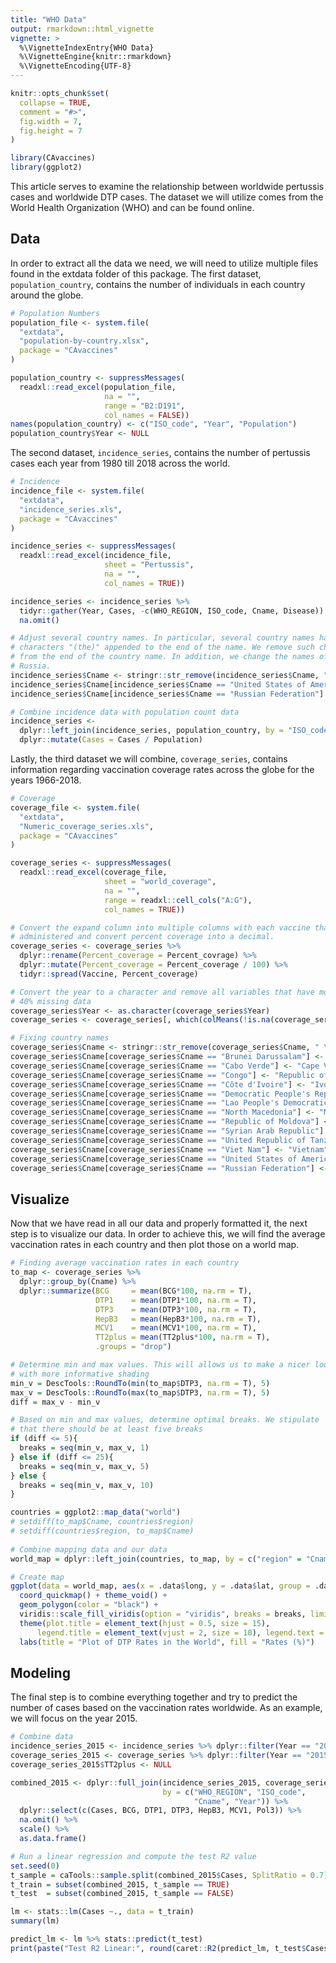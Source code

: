 ```yaml
---
title: "WHO Data"
output: rmarkdown::html_vignette
vignette: >
  %\VignetteIndexEntry{WHO Data}
  %\VignetteEngine{knitr::rmarkdown}
  %\VignetteEncoding{UTF-8}
---
```


```r
knitr::opts_chunk$set(
  collapse = TRUE,
  comment = "#>",
  fig.width = 7,
  fig.height = 7
)
```


```r
library(CAvaccines)
library(ggplot2)
```

This article serves to examine the relationship between worldwide pertussis
cases and worldwide DTP cases. The dataset we will utilize comes from the World
Health Organization (WHO) and can be found online.

## Data
In order to extract all the data we need, we will need to utilize multiple files
found in the extdata folder of this package. The first dataset, 
`population_country`, contains the number of individuals in each country around 
the globe.
```r
# Population Numbers
population_file <- system.file(
  "extdata",
  "population-by-country.xlsx",
  package = "CAvaccines"
)

population_country <- suppressMessages(
  readxl::read_excel(population_file,
                     na = "",
                     range = "B2:D191",
                     col_names = FALSE))
names(population_country) <- c("ISO_code", "Year", "Population")
population_country$Year <- NULL
```

The second dataset, `incidence_series`, contains the number of pertussis cases
each year from 1980 till 2018 across the world.
```r
# Incidence
incidence_file <- system.file(
  "extdata",
  "incidence_series.xls",
  package = "CAvaccines"
)

incidence_series <- suppressMessages(
  readxl::read_excel(incidence_file,
                     sheet = "Pertussis",
                     na = "",
                     col_names = TRUE))

incidence_series <- incidence_series %>% 
  tidyr::gather(Year, Cases, -c(WHO_REGION, ISO_code, Cname, Disease)) %>% 
  na.omit()

# Adjust several country names. In particular, several country names have the
# characters "(the)" appended to the end of the name. We remove such characters
# from the end of the country name. In addition, we change the names of USA and
# Russia.
incidence_series$Cname <- stringr::str_remove(incidence_series$Cname, " \\(.*\\)")
incidence_series$Cname[incidence_series$Cname == "United States of America"] <- "USA"
incidence_series$Cname[incidence_series$Cname == "Russian Federation"] <- "Russia"

# Combine incidence data with population count data
incidence_series <- 
  dplyr::left_join(incidence_series, population_country, by = "ISO_code") %>% 
  dplyr::mutate(Cases = Cases / Population)
```

Lastly, the third dataset we will combine, `coverage_series`, contains
information regarding vaccination coverage rates across the globe for the years
1966-2018.
```r
# Coverage
coverage_file <- system.file(
  "extdata",
  "Numeric_coverage_series.xls",
  package = "CAvaccines"
)

coverage_series <- suppressMessages(
  readxl::read_excel(coverage_file,
                     sheet = "world_coverage",
                     na = "",
                     range = readxl::cell_cols("A:G"),
                     col_names = TRUE))

# Convert the expand column into multiple columns with each vaccine that was
# administered and convert percent coverage into a decimal.
coverage_series <- coverage_series %>%
  dplyr::rename(Percent_coverage = Percent_covrage) %>% 
  dplyr::mutate(Percent_coverage = Percent_coverage / 100) %>%
  tidyr::spread(Vaccine, Percent_coverage)

# Convert the year to a character and remove all variables that have more than
# 40% missing data
coverage_series$Year <- as.character(coverage_series$Year)
coverage_series <- coverage_series[, which(colMeans(!is.na(coverage_series)) > 0.40)]

# Fixing country names
coverage_series$Cname <- stringr::str_remove(coverage_series$Cname, " \\(.*\\)")
coverage_series$Cname[coverage_series$Cname == "Brunei Darussalam"] <- "Brunei"
coverage_series$Cname[coverage_series$Cname == "Cabo Verde"] <- "Cape Verde"
coverage_series$Cname[coverage_series$Cname == "Congo"] <- "Republic of Congo"
coverage_series$Cname[coverage_series$Cname == "Côte d'Ivoire"] <- "Ivory Coast"
coverage_series$Cname[coverage_series$Cname == "Democratic People's Republic of Korea"] <- "North Korea"
coverage_series$Cname[coverage_series$Cname == "Lao People's Democratic Republic"] <- "Laos"
coverage_series$Cname[coverage_series$Cname == "North Macedonia"] <- "Macedonia"
coverage_series$Cname[coverage_series$Cname == "Republic of Moldova"] <- "Moldova"
coverage_series$Cname[coverage_series$Cname == "Syrian Arab Republic"] <- "Syria"
coverage_series$Cname[coverage_series$Cname == "United Republic of Tanzania"] <- "Tanzania"
coverage_series$Cname[coverage_series$Cname == "Viet Nam"] <- "Vietnam"
coverage_series$Cname[coverage_series$Cname == "United States of America"] <- "USA"
coverage_series$Cname[coverage_series$Cname == "Russian Federation"] <- "Russia"
```

## Visualize
Now that we have read in all our data and properly formatted it, the next step 
is to visualize our data. In order to achieve this, we will find the average
vaccination rates in each country and then plot those on a world map.
```r
# Finding average vaccination rates in each country
to_map <- coverage_series %>% 
  dplyr::group_by(Cname) %>% 
  dplyr::summarize(BCG     = mean(BCG*100, na.rm = T),
                   DTP1    = mean(DTP1*100, na.rm = T),
                   DTP3    = mean(DTP3*100, na.rm = T),
                   HepB3   = mean(HepB3*100, na.rm = T),
                   MCV1    = mean(MCV1*100, na.rm = T),
                   TT2plus = mean(TT2plus*100, na.rm = T),
                   .groups = "drop")

# Determine min and max values. This will allows us to make a nicer looking plot
# with more informative shading
min_v = DescTools::RoundTo(min(to_map$DTP3, na.rm = T), 5)
max_v = DescTools::RoundTo(max(to_map$DTP3, na.rm = T), 5)
diff = max_v - min_v

# Based on min and max values, determine optimal breaks. We stipulate
# that there should be at least five breaks
if (diff <= 5){
  breaks = seq(min_v, max_v, 1)
} else if (diff <= 25){
  breaks = seq(min_v, max_v, 5)
} else {
  breaks = seq(min_v, max_v, 10)
}

countries = ggplot2::map_data("world")
# setdiff(to_map$Cname, countries$region)
# setdiff(countries$region, to_map$Cname)
  
# Combine mapping data and our data
world_map = dplyr::left_join(countries, to_map, by = c("region" = "Cname"))

# Create map
ggplot(data = world_map, aes(x = .data$long, y = .data$lat, group = .data$group, fill = DTP3)) +
  coord_quickmap() + theme_void() +
  geom_polygon(color = "black") +
  viridis::scale_fill_viridis(option = "viridis", breaks = breaks, limits = c(min_v, max_v)) +
  theme(plot.title = element_text(hjust = 0.5, size = 15),
      legend.title = element_text(vjust = 2, size = 10), legend.text = element_text(size = 10)) +
  labs(title = "Plot of DTP Rates in the World", fill = "Rates (%)")
```

## Modeling
The final step is to combine everything together and try to predict the number
of cases based on the vaccination rates worldwide. As an example, we will focus
on the year 2015.
```r
# Combine data
incidence_series_2015 <- incidence_series %>% dplyr::filter(Year == "2015")
coverage_series_2015 <- coverage_series %>% dplyr::filter(Year == "2015")
coverage_series_2015$TT2plus <- NULL

combined_2015 <- dplyr::full_join(incidence_series_2015, coverage_series_2015, 
                                  by = c("WHO_REGION", "ISO_code", 
                                         "Cname", "Year")) %>% 
  dplyr::select(c(Cases, BCG, DTP1, DTP3, HepB3, MCV1, Pol3)) %>% 
  na.omit() %>% 
  scale() %>% 
  as.data.frame()

# Run a linear regression and compute the test R2 value
set.seed(0)
t_sample = caTools::sample.split(combined_2015$Cases, SplitRatio = 0.7)
t_train = subset(combined_2015, t_sample == TRUE)
t_test  = subset(combined_2015, t_sample == FALSE)

lm <- stats::lm(Cases ~., data = t_train)
summary(lm)

predict_lm <- lm %>% stats::predict(t_test)
print(paste("Test R2 Linear:", round(caret::R2(predict_lm, t_test$Cases), 4)))
```

